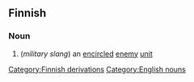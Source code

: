 ==Finnish==
=== Noun ===
#(''military slang'') an [[encircle]]d [[enemy]] [[unit]]
[[Category:Finnish derivations]]
[[Category:English nouns]]